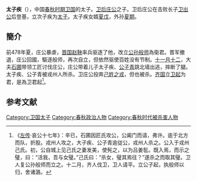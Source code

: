 {{模板:Infobox 先秦人物
|名称= 太子疾
|图像=
|图说=
|姓=[[姬姓|姬]]
|氏=
|名=疾
|字=
|别名=
|别字=
|谥号=
|时代=春秋
|国家=[[卫国|卫]]
|身份=卫国太子
|出生=
|逝世=前478年
|在位=
|父=[[卫后庄公|卫后庄公]]
|母=
|正妻=
|妾=
|子女=
|太子=
}}
'''太子疾'''（{{bd|？||前478年||catIdx=T}}），中国[[春秋时期|春秋时期]][[卫国|卫国]]的太子。[[卫后庄公|卫后庄公]]之子。卫后庄公在击败长子[[卫出公|卫出公]]后登基，立次子疾为[[太子|太子]]。太子疾女婿[[夏戊|夏戊]]，外孙[[夏期|夏期]]。

==簡介==
前478年夏，庄公暴虐，[[晋国|晋国]][[赵鞅|赵鞅]]率兵驱逐了他，改立[[公孙般师|公孙般师]]為衛君。晋军撤退，庄公回國，驅逐般师，再次自立，但依然驱使百姓没有节制。[[十一月十二|十一月十二]]，大夫[[石圃|石圃]]带领工匠讨伐庄公，庄公带着儿子太子疾、[[公子青|公子青]]跳北墙出逃，摔断了腿。太子疾、公子青被戎州人所杀。卫庄公投奔[[己姓之戎|己姓之戎]]，但也被杀。[[齐国|齐国]]立[[卫君起|卫起]]为君，是為卫君起<ref>《[[左传|左传]]·哀公十七年》：辛已，石圃因匠氏攻公，公阖门而请，弗许。逾于北方而队，折股。戎州人攻之，大子疾、公子青逾従公，戎州人杀之。公入于戎州己氏。初，公自城上见己氏之妻发美，使髡之，以为吕姜髢。既入焉，而示之璧，曰：“活我，吾与女璧。”己氏曰：“杀女，璧其焉往？”遂杀之而取其璧。卫人复公孙般师而立之。十二月，齐人伐卫，卫人请平。立公子起，执般师以归，舍诸潞。</ref>。

==参考文献==
{{Reflist}}

[[Category:卫国太子|Category:卫国太子]]
[[Category:春秋政治人物|Category:春秋政治人物]]
[[Category:春秋时代被杀害人物|Category:春秋时代被杀害人物]]